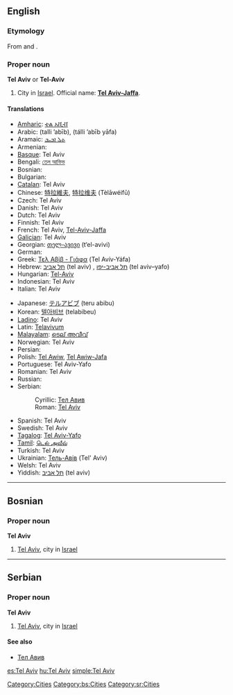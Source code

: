 ==English==

===Etymology===
From {{etyl|he}} {{term|תל|tr=tel|lang=he||hill}} and {{term|אביב|tr=aviv|lang=he||spring (season)}}.

===Proper noun===
{{wikipedia}}
'''Tel Aviv''' or '''Tel-Aviv'''

# City in [[Israel]]. Official name: '''[[Tel Aviv-Jaffa]]'''.

====Translations====
{{trans-top|city in Israel}}
* [[Amharic]]: [[ቴል አቪቭ]]
* Arabic: {{Arab|[[تل أبيب]]}} (talli ’abīb), {{Arab|[[تل أبيب يافا]]}} (tálli ’abīb  yāfa)
* Aramaic: [[ܬܠ ܐܒܝܒ]]
* Armenian: {{t-|hy|Թել Ավիվ|tr=T'el Aviv}}
* [[Basque]]: Tel Aviv
* Bengali: [[তেল আভিভ]]
* Bosnian: {{t-|bs|Tel Aviv|m}}
* Bulgarian: {{t-|bg|Тел Авив}}
* [[Catalan]]: Tel Aviv
* Chinese: [[特拉維夫]], [[特拉维夫]] (Tèlāwéifū)
* Czech: Tel Aviv
* Danish: Tel Aviv
* Dutch: Tel Aviv
* Finnish: Tel Aviv
* French: Tel Aviv, [[Tel-Aviv-Jaffa]]
* [[Galician]]: Tel Aviv
* Georgian: [[თელ-ავივი]] (t‘el-avivi)
* German: {{t-|de|Tel Aviv-Jaffa}}
* Greek: [[Τελ Αβίβ - Γιάφα]] (Tel Avív-Yáfa)
* Hebrew: [[תל אביב]] (tel aviv) {{f}}, [[תל אביב-יפו]] (tel aviv–yafo)
* Hungarian: [[Tel-Aviv]]
* Indonesian: Tel Aviv
* Italian: Tel Aviv {{f}}
{{trans-mid}}
* Japanese: [[テルアビブ]] (teru abibu)
* Korean: [[텔아비브]] (telabibeu)
* [[Ladino]]: Tel Aviv
* Latin: [[Telavivum]]
* [[Malayalam]]: [[ടെല് അവീവ്]]
* Norwegian: Tel Aviv
* Persian: {{fa-Arab|[[تلآویو]]}}
* Polish: [[Tel Awiw]], [[Tel Awiw-Jafa]]
* Portuguese: Tel Aviv-Yafo
* Romanian: Tel Aviv
* Russian: {{t|ru|Тель-Авив|tr=Tɛl’-Avív|m}}
* Serbian:
*: Cyrillic: [[Тел Авив#Serbian|Тел Авив]] {{m}}
*: Roman: [[Tel Aviv#Serbian|Tel Aviv]] {{m}}
* Spanish: Tel Aviv
* Swedish: Tel Aviv
* [[Tagalog]]: [[Tel Aviv-Yafo]]
* [[Tamil]]: [[டெல் அவீவ்]]
* Turkish: Tel Aviv
* Ukrainian: [[Тель-Авів]] (Tel' Aviv)
* Welsh: Tel Aviv
* Yiddish: [[תל אביב]] (tel aviv)
{{trans-bottom}}

[[Category:Cities]]

----

==Bosnian==

===Proper noun===
'''Tel Aviv''' {{m}}

# [[Tel Aviv]], city in [[Israel]]

[[Category:bs:Cities]]

----

==Serbian==

===Proper noun===
'''Tel Aviv''' {{m}}

# [[Tel Aviv]], city in [[Israel]]

====See also====
* [[Тел Авив#Serbian|Тел Авив]]

[[Category:sr:Cities]]

[[es:Tel Aviv]]
[[hu:Tel Aviv]]
[[simple:Tel Aviv]]